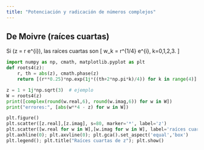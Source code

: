 ```yaml
---
title: "Potenciación y radicación de números complejos"
---
```


## De Moivre (raíces cuartas)

Si \(z = r e^{i\theta}\), las raíces cuartas son
\[
w_k = r^{1/4} e^{i\frac{\theta + 2\pi k}{4}},\ k=0,1,2,3.
\]

```python
import numpy as np, cmath, matplotlib.pyplot as plt
def roots4(z):
    r, th = abs(z), cmath.phase(z)
    return [(r**0.25)*np.exp(1j*((th+2*np.pi*k)/4)) for k in range(4)]

z = 1 + 1j*np.sqrt(3)  # ejemplo
W = roots4(z)
print([complex(round(w.real,6), round(w.imag,6)) for w in W])
print("errores:", [abs(w**4 - z) for w in W])

plt.figure()
plt.scatter([z.real],[z.imag], s=80, marker='*', label='z')
plt.scatter([w.real for w in W],[w.imag for w in W], label='raíces cuartas')
plt.axhline(0); plt.axvline(0); plt.gca().set_aspect('equal','box')
plt.legend(); plt.title("Raíces cuartas de z"); plt.show()
```